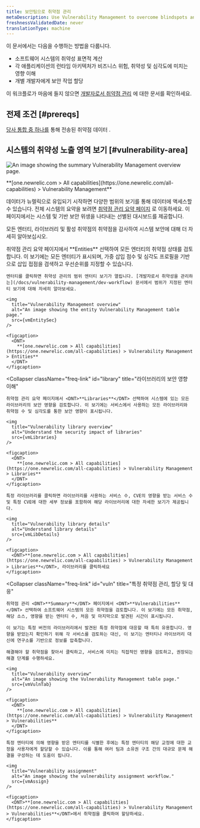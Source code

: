 ```yaml
---
title: 보안팀으로 취약점 관리
metaDescription: Use Vulnerability Management to overcome blindspots and assign remediation to developers as a security team.
freshnessValidatedDate: never
translationType: machine
---
```








이 문서에서는 다음을 수행하는 방법을 다룹니다.

* 소프트웨어 시스템의 취약성 표면적 계산
* 각 애플리케이션의 런타임 아키텍처가 비즈니스 위험, 취약성 및 심각도에 미치는 영향 이해
* 개별 개발자에게 보안 작업 할당

이 워크플로가 마음에 들지 않으면 [개발자로서 취약점 관리](/docs/vulnerability-management/dev-workflow) 에 대한 문서를 확인하세요.

## 전제 조건 [#prereqs]

[당사 통합 중 하나를](/docs/vulnerability-management/integrations/overview) 통해 전송된 취약점 데이터 .

## 시스템의 취약성 노출 영역 보기 [#vulnerability-area]

<img
  title="Vulnerability Management overview"
  alt="An image showing the summary Vulnerability Management overview page."
  src={vmOverview}
/>

<figcaption>
  <DNT>
    **[one.newrelic.com > All capabilities](https://one.newrelic.com/all-capabilities) > Vulnerability Management**
  </DNT>
</figcaption>

데이터가 뉴렐릭으로 유입되기 시작하면 다양한 범위의 보기를 통해 데이터에 액세스할 수 있습니다. 전체 시스템의 요약을 보려면 [취약점 관리 요약 페이지](https://one.newrelic.com/vulnerability-management) 로 이동하세요. 이 페이지에서는 시스템 및 기반 보안 위생을 나타내는 선별된 대시보드를 제공합니다.

모든 엔터티, 라이브러리 및 활성 취약점의 취약점을 감사하여 시스템 보안에 대해 더 자세히 알아보십시오.

<CollapserGroup>
  <Collapser
    className="freq-link"
    id="entity"
    title="모든 엔티티에 대한 취약성 관리"
  >
    취약점 관리 요약 페이지에서 <DNT>**Entities**</DNT> 선택하여 모든 엔터티의 취약점 상태를 검토합니다. 이 보기에는 모든 엔터티가 표시되며, 가중 삽입 점수 및 심각도 프로필을 기반으로 삽입 접점을 검색하고 우선순위를 지정할 수 있습니다.

    엔터티를 클릭하면 취약성 관리의 범위 엔터티 보기가 열립니다. [개발자로서 취약성을 관리하는](/docs/vulnerability-management/dev-workflow) 문서에서 범위가 지정된 엔터티 보기에 대해 자세히 알아보세요.

    <img
      title="Vulnerability Management overview"
      alt="An image showing the entity Vulnerability Management table page."
      src={vmEntitySec}
    />

    <figcaption>
      <DNT>
        **[one.newrelic.com > All capabilities](https://one.newrelic.com/all-capabilities) > Vulnerability Management > Entities**
      </DNT>
    </figcaption>
  </Collapser>

  <Collapser
    className="freq-link"
    id="library"
    title="라이브러리의 보안 영향 이해"
  >
    취약점 관리 요약 페이지에서 <DNT>**Libraries**</DNT> 선택하여 시스템에 있는 모든 라이브러리의 보안 영향을 검토합니다. 이 보기에는 서비스에서 사용하는 모든 라이브러리와 취약점 수 및 심각도를 통한 보안 영향이 표시됩니다.

    <img
      title="Vulnerability library overview"
      alt="Understand the security impact of libraries"
      src={vmLibraries}
    />

    <figcaption>
      <DNT>
        **[one.newrelic.com > All capabilities](https://one.newrelic.com/all-capabilities) > Vulnerability Management > Libraries**
      </DNT>
    </figcaption>

    특정 라이브러리를 클릭하면 라이브러리를 사용하는 서비스 수, CVE의 영향을 받는 서비스 수 및 특정 CVE에 대한 세부 정보를 포함하여 해당 라이브러리에 대한 자세한 보기가 제공됩니다.

    <img
      title="Vulnerability library details"
      alt="Understand library details"
      src={vmLibDetails}
    />

    <figcaption>
      <DNT>**[one.newrelic.com > All capabilities](https://one.newrelic.com/all-capabilities) > Vulnerability Management > Libraries**</DNT>, 라이브러리를 클릭하세요
    </figcaption>
  </Collapser>

  <Collapser
    className="freq-link"
    id="vuln"
    title="특정 취약점 관리, 할당 및 대응"
  >
    취약점 관리 <DNT>**Summary**</DNT> 페이지에서 <DNT>**Vulnerabilities**</DNT> 선택하여 소프트웨어 시스템의 모든 취약점을 검토합니다. 이 보기에는 모든 취약점, 해당 소스, 영향을 받는 엔터티 수, 처음 및 마지막으로 발견된 시간이 표시됩니다.

    이 보기는 특정 버전의 라이브러리에서 발견된 특정 취약점에 대응할 때 특히 유용합니다. 영향을 받았는지 확인하기 위해 각 서비스를 검토하는 대신, 이 보기는 엔터티나 라이브러리 대신에 연구소를 기반으로 정보를 압축합니다.

    해결해야 할 취약점을 찾아서 클릭하고, 서비스에 미치는 직접적인 영향을 검토하고, 권장되는 해결 단계를 수행하세요.

    <img
      title="Vulnerability overview"
      alt="An image showing the Vulnerability Management table page."
      src={vmVulnTab}
    />

    <figcaption>
      <DNT>
        **[one.newrelic.com > All capabilities](https://one.newrelic.com/all-capabilities) > Vulnerability Management > Vulnerabilities**
      </DNT>
    </figcaption>

    특정 엔터티에 의해 영향을 받은 엔터티를 식별한 후에는 특정 엔터티의 해당 교정에 대한 교정을 사용자에게 할당할 수 있습니다. 이를 통해 여러 팀과 소유권 구조 간의 대규모 문제 해결을 구성하는 데 도움이 됩니다.

    <img
      title="Vulnerability assignment"
      alt="An image showing the vulnerability assignment workflow."
      src={vmAssign}
    />

    <figcaption>
      <DNT>**[one.newrelic.com > All capabilities](https://one.newrelic.com/all-capabilities) > Vulnerability Management > Vulnerabilities**</DNT>에서 취약점을 클릭하여 할당하세요.
    </figcaption>
  </Collapser>
</CollapserGroup>